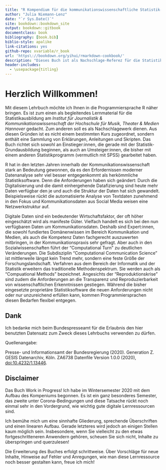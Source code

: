 ```yaml
--- 
title: "R Kompendium für die kommunikationswissenschaftliche Statistik- und Datenanalyse-Ausbildung am IJK Hannover"
author: "Julia Niemann-Lenz"
date: "`r Sys.Date()`"
site: bookdown::bookdown_site
output: bookdown::gitbook
documentclass: book
bibliography: [book.bib]
biblio-style: apalike
link-citations: yes
github-repo: xvariable/r_book
url: 'https\://bookdown.org/yihui/rmarkdown-cookbook/'
description: "Dieses Buch ist als Nachschlage-Referez für die Statistik-Ausbildung in der Kommunikationswissenschaft gedacht."
header-includes:
  - \usepackage{titling}
---
```


# Herzlich Willkommen! {-}

Mit diesem Lehrbuch möchte ich Ihnen in die Programmiersprache R näher bringen. Es ist zum einen als begleitendes Lernmaterial für die Statistikausbildung am *Institut für Journalistik & Kommunikationswissenschaft der Hochschule für Musik, Theater & Medien Hannover* gedacht. Zum anderen soll es als Nachschlagewerk dienen. Aus diesen Gründen ist es nicht einem bestimmten Kurs zugeordnet, sondern enthält eine Sammlung von Erklärungen, Anleitungen und Skripten. Das Buch richtet sich sowohl an Einstieger:innen, die gerade mit der Statistik-Grundausbildung beginnen, als auch an Umsteiger:innen, die bisher mit einem anderen Statistikprogramm (vermutlich mit SPSS) gearbeitet haben. 

R hat in den letzten Jahren innerhalb der Kommunikationswissenschaft stark an Bedeutung gewonnen, da es den Erfordernissen moderner Datenanalyse sehr viel besser entgegenkommt als herkömmliche Statistiksoftware. Denn die Anforderungen haben sich geändert: Durch die Digitalisierung und die damit einhergehende Datafizierung sind heute mehr Daten verfügbar den je und auch die Struktur der Daten hat sich gewandelt. Beispielsweise rückt die automatisierte Analyse von Textdaten zunehmend in den Fokus und Kommunikationsdaten aus Social Media weisen eine Netzwerkstruktur auf.

Digitale Daten sind ein bedeutender Wirtschaftsfaktor, der oft höher eingeschätzt wird als manifeste Güter. Vielfach handelt es sich bei den nun verfügbaren Daten um Kommunikationsdaten. Deshalb sind Expert:innen, die sowohl fundiertes Domänenwissen im Bereich Kommunikation und Medien, als auch die Kompetenz Daten fachgerecht auszuwerten mitbringen, in der Kommunikationspraxis sehr gefragt. Aber auch in den Sozialwissenschaften führt der "Computational Turn" zu deutlichen Veränderungen. Die Subdisziplin "Computational Communication Science" ist mittlerweile längst kein Trend mehr, sondern eine feste Größe der Forschungslandschaft. Verfahren aus dem Bereich der Informatik und der Statistik erweitern das traditionelle Methodenspektrum. Sie werden auch als "Compuational Methods" bezeichnet. Angesichts der "Reproduktionskrise" sind zudem die Anforderungen an die Transparenz und Reproduzierbarkeit von wissenschaftlichen Erkenntnissen gestiegen. Während die bisher eingesetzte proprietäre Statistiksoftware die neuen Anforderungen nicht oder nur unzureichend erfüllen kann, kommen Programmiersprachen diesen Bedarfen flexibel entgegen. 


<!--## Features des Buches {-}
Dieses Buch ist ein *Jupyter Book*. Das bedeutet es ist in Markdown und in *Jupyter-Notebooks* geschrieben und der gesamte Code, den Sie im Buch finden wurde bei seiner Erstellung ausgeführt und wird auf github gehostet. Das Buch bietet gewisse Features, die hier kurz erläutert werden:

Die Hauptnavigation finden Sie links. 

Sie können mit den Pfeiltasten  vorwärts `→` und rückwärts  `←` durch die einzelnen Seiten blättern.
-->

## Dank {-}

Ich bedanke mich beim Bundespresseamt für die Erlaubnis den hier benutzten Datensatz zum Zweck dieses Lehrbuchs verwenden zu dürfen. 

Quellenangabe:

Presse- und Informationsamt der Bundesregierung (2020). Generation Z. GESIS Datenarchiv, Köln. ZA6738 Datenfile Version 1.0.0 (2020), [doi:10.4232/1.13446](https://dbk.gesis.org/dbksearch/sdesc2.asp?no=6738&db=e&doi=10.4232/1.13446). 

## Disclaimer {-}

Das Buch Work in Progress! Ich habe im Wintersemester 2020 mit dem Aufbau des Kompeniums begonnen. Es ist ein ganz besonderes Semester, das zweite unter Corona-Bedingungen und diese Tatsache rückt noch einmal sehr in den Vordergrund, wie wichtig gute digitale Lernressourcen sind. 

Ich bemühe mich um eine sinnhafte Gliederung, sprechende Überschriften und einen linearen Aufbau. Gerade letzteres wird jedoch an einigen Stellen kaum möglich sein. Insbesondere, wenn Sie vielleicht zu den etwas fortgeschritteneren Anwendern gehören, scheuen Sie sich nicht, Inhalte zu überspringen und querzulesen!

Die Erweiterung des Buches erfolgt schrittweise. Über Vorschläge für neue Inhalte, Hinweise auf Fehler und Anregungen, wie man diese Lernressource noch besser gestalten kann, freue ich mich!
